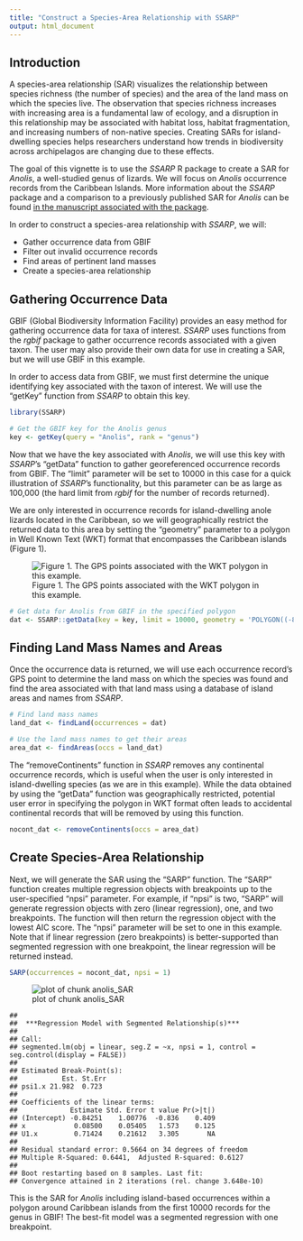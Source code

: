 ```yaml
---
title: "Construct a Species-Area Relationship with SSARP"
output: html_document
---
```




## Introduction
A species-area relationship (SAR) visualizes the relationship between species richness (the number of species) and the area of the land mass on which the species live. The observation that species richness increases with increasing area is a fundamental law of ecology, and a disruption in this relationship may be associated with habitat loss, habitat fragmentation, and increasing numbers of non-native species. Creating SARs for island-dwelling species helps researchers understand how trends in biodiversity across archipelagos are changing due to these effects.

The goal of this vignette is to use the *SSARP* R package to create a SAR for *Anolis*, a well-studied genus of lizards. We will focus on *Anolis* occurrence records from the Caribbean Islands. More information about the *SSARP* package and a comparison to a previously published SAR for *Anolis* can be found [in the manuscript associated with the package](https://www.biorxiv.org/content/10.1101/2024.12.31.630948v1).

In order to construct a species-area relationship with *SSARP*, we will:

* Gather occurrence data from GBIF
* Filter out invalid occurrence records 
* Find areas of pertinent land masses
* Create a species-area relationship

## Gathering Occurrence Data
GBIF (Global Biodiversity Information Facility) provides an easy method for gathering occurrence data for taxa of interest. *SSARP* uses functions from the *rgbif* package to gather occurrence records associated with a given taxon. The user may also provide their own data for use in creating a SAR, but we will use GBIF in this example.

In order to access data from GBIF, we must first determine the unique identifying key associated with the taxon of interest. We will use the "getKey" function from *SSARP* to obtain this key.


``` r
library(SSARP)

# Get the GBIF key for the Anolis genus
key <- getKey(query = "Anolis", rank = "genus")
```

Now that we have the key associated with *Anolis*, we will use this key with *SSARP*'s "getData" function to gather georeferenced occurrence records from GBIF. The “limit” parameter will be set to 10000 in this case for a quick illustration of *SSARP*’s functionality, but this parameter can be as large as 100,000 (the hard limit from *rgbif* for the number of records returned).

We are only interested in occurrence records for island-dwelling anole lizards located in the Caribbean, so we will geographically restrict the returned data to this area by setting the “geometry” parameter to a polygon in Well Known Text (WKT) format that encompasses the Caribbean islands (Figure 1).

![Figure 1. The GPS points associated with the WKT polygon in this example.](CaribbeanSpots_Final.png)



``` r
# Get data for Anolis from GBIF in the specified polygon
dat <- SSARP::getData(key = key, limit = 10000, geometry = 'POLYGON((-84.8 23.9, -84.7 16.4, -65.2 13.9, -63.1 11.0, -56.9 15.5, -60.5 21.9, -79.3 27.8, -79.8 24.8, -84.8 23.9))')
```

## Finding Land Mass Names and Areas
Once the occurrence data is returned, we will use each occurrence record’s GPS point to determine the land mass on which the species was found and find the area associated with that land mass using a database of island areas and names from *SSARP*.


``` r
# Find land mass names
land_dat <- findLand(occurrences = dat)

# Use the land mass names to get their areas
area_dat <- findAreas(occs = land_dat)
```
The “removeContinents” function in *SSARP* removes any continental occurrence records, which is useful when the user is only interested in island-dwelling species (as we are in this example). While the data obtained by using the “getData” function was geographically restricted, potential user error in specifying the polygon in WKT format often leads to accidental continental records that will be removed by using this function.


``` r
nocont_dat <- removeContinents(occs = area_dat)
```

## Create Species-Area Relationship
Next, we will generate the SAR using the “SARP” function. The “SARP” function creates multiple regression objects with breakpoints up to the user-specified “npsi” parameter. For example, if “npsi” is two, “SARP” will generate regression objects with zero (linear regression), one, and two breakpoints. The function will then return the regression object with the lowest AIC score. The “npsi” parameter will be set to one in this example. Note that if linear regression (zero breakpoints) is better-supported than segmented regression with one breakpoint, the linear regression will be returned instead.


``` r
SARP(occurrences = nocont_dat, npsi = 1)
```

![plot of chunk anolis_SAR](figure/anolis_SAR-1.png)

```
## 
## 	***Regression Model with Segmented Relationship(s)***
## 
## Call: 
## segmented.lm(obj = linear, seg.Z = ~x, npsi = 1, control = seg.control(display = FALSE))
## 
## Estimated Break-Point(s):
##           Est. St.Err
## psi1.x 21.982  0.723
## 
## Coefficients of the linear terms:
##             Estimate Std. Error t value Pr(>|t|)
## (Intercept) -0.84251    1.00776  -0.836    0.409
## x            0.08500    0.05405   1.573    0.125
## U1.x         0.71424    0.21612   3.305       NA
## 
## Residual standard error: 0.5664 on 34 degrees of freedom
## Multiple R-Squared: 0.6441,  Adjusted R-squared: 0.6127 
## 
## Boot restarting based on 8 samples. Last fit:
## Convergence attained in 2 iterations (rel. change 3.648e-10)
```

This is the SAR for *Anolis* including island-based occurrences within a polygon around Caribbean islands from the first 10000 records for the genus in GBIF! The best-fit model was a segmented regression with one breakpoint.

